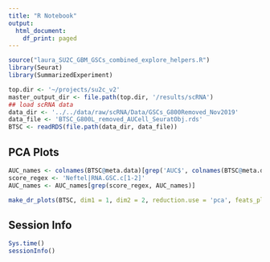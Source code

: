 ```yaml
---
title: "R Notebook"
output:
  html_document:
    df_print: paged
---
```




```r
source("laura_SU2C_GBM_GSCs_combined_explore_helpers.R")
library(Seurat)
library(SummarizedExperiment)

top.dir <- '~/projects/su2c_v2'
master_output_dir <- file.path(top.dir, '/results/scRNA')
## load scRNA data
data_dir <- '../../data/raw/scRNA/Data/GSCs_G800Removed_Nov2019'
data_file <- 'BTSC_G800L_removed_AUCell_SeuratObj.rds'
BTSC <- readRDS(file.path(data_dir, data_file))

```


## PCA Plots

``` r
AUC_names <- colnames(BTSC@meta.data)[grep('AUC$', colnames(BTSC@meta.data))]
score_regex <- 'Neftel|RNA.GSC.c[1-2]'
AUC_names <- AUC_names[grep(score_regex, AUC_names)]

make_dr_plots(BTSC, dim1 = 1, dim2 = 2, reduction.use = 'pca', feats_plot = c(AUC_names))
```

## Session Info
``` r
Sys.time()
sessionInfo()
```
